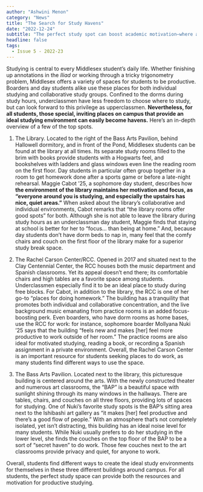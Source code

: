 ```yaml
---
author: "Ashwini Menon"
category: "News"
title: "The Search for Study Havens"
date: "2022-12-24"
subtitle: "The perfect study spot can boost academic motivation—where are these spaces on campus?"
headline: false
tags:
  - Issue 5 - 2022-23
---
```


Studying is central to every Middlesex student’s daily life. Whether finishing up annotations in the _Iliad_ or working through a tricky trigonometry problem, Middlesex offers a variety of spaces for students to be productive. Boarders and day students alike use these places for both individual studying and collaborative study groups. Confined to the dorms during study hours, underclassmen have less freedom to choose where to study, but can look forward to this privilege as upperclassmen. **Nevertheless, for all students, those special, inviting places on campus that provide an ideal studying environment can easily become havens.** Here’s an in-depth overview of a few of the top spots.

1. The Library. Located to the right of the Bass Arts Pavilion, behind Hallowell dormitory, and in front of the Pond, Middlesex students can be found at the library at all times. Its separate study rooms filled to the brim with books provide students with a Hogwarts feel, and bookshelves with ladders and glass windows even line the reading room on the first floor. Day students in particular often group together in a room to get homework done after a sports game or before a late-night rehearsal. Maggie Cabot ’25, a sophomore day student, describes how **the environment of the library maintains her motivation and focus, as “everyone around you is studying, and especially the upstairs has nice, quiet areas.”** When asked about the library’s collaborative and individual environments, Cabot remarks that “the library rooms offer good spots” for both. Although she is not able to leave the library during study hours as an underclassman day student, Maggie finds that staying at school is better for her to “focus… than being at home.” And, because day students don’t have dorm beds to nap in, many feel that the comfy chairs and couch on the first floor of the library make for a superior study break space.

2. The Rachel Carson Center/RCC. Opened in 2017 and situated next to the Clay Centennial Center, the RCC houses both the music department and Spanish classrooms. Yet its appeal doesn’t end there; its comfortable chairs and high tables are a favorite space among students. Underclassmen especially find it to be an ideal place to study during free blocks. For Cabot, in addition to the library, the RCC is one of her go-to “places for doing homework.” The building has a tranquility that promotes both individual and collaborative concentration, and the live background music emanating from practice rooms is an added focus-boosting perk. Even boarders, who have dorm rooms as home bases, use the RCC for work: for instance, sophomore boarder Mollyana Nuki ’25 says that the building “feels new and makes [her] feel more productive to work outside of her room.” The practice rooms are also ideal for motivated studying, reading a book, or recording a Spanish assignment in a private environment. Overall, the Rachel Carson Center is an important resource for students seeking places to do work, as many students find different ways to use the space.

3. The Bass Arts Pavilion. Located next to the library, this picturesque building is centered around the arts. With the newly constructed theater and numerous art classrooms, the “BAP” is a beautiful space with sunlight shining through its many windows in the hallways. There are tables, chairs, and couches on all three floors, providing lots of spaces for studying. One of Nuki’s favorite study spots is the BAP’s sitting area next to the Ishibashi art gallery as “it makes [her] feel productive and there’s a good flow of people.” With an atmosphere that’s not completely isolated, yet isn’t distracting, this building has an ideal noise level for many students. While Nuki usually prefers to do her studying in the lower level, she finds the couches on the top floor of the BAP to be a sort of “secret haven” to do work. Those few couches next to the art classrooms provide privacy and quiet, for anyone to work.

Overall, students find different ways to create the ideal study environments for themselves in these three different buildings around campus. For all students, the perfect study space can provide both the resources and motivation for productive studying.
